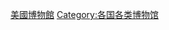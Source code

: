{{Commons category|Museums in the United States by type}}

[[Category:美國博物館|]]
[[Category:各国各类博物馆|Category:各国各类博物馆]]